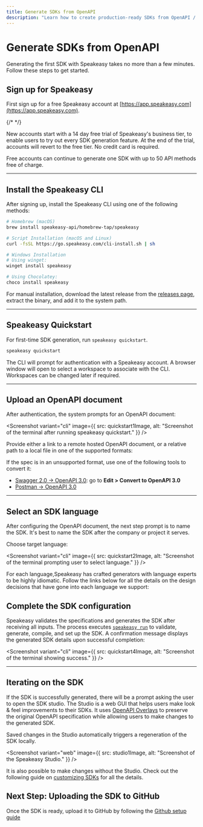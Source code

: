 ```yaml
---
title: Generate SDKs from OpenAPI
description: "Learn how to create production-ready SDKs from OpenAPI / Swagger specs using Speakeasy."
---
```




# Generate SDKs from OpenAPI

Generating the first SDK with Speakeasy takes no more than a few minutes. Follow these steps to get started.

## Sign up for Speakeasy
First sign up for a free Speakeasy account at [https://app.speakeasy.com](https://app.speakeasy.com).

{/* <SignUpButton className="w-fit my-8"/> */}

New accounts start with a 14 day free trial of Speakeasy's business tier, to enable users to try out every SDK generation feature. At the end of the trial, accounts will revert to the free tier. No credit card is required.

Free accounts can continue to generate one SDK with up to 50 API methods free of charge.

---

## Install the Speakeasy CLI

After signing up, install the Speakeasy CLI using one of the following methods:

<CodeWithTabs>

```bash !!tabs Homebrew
# Homebrew (macOS)
brew install speakeasy-api/homebrew-tap/speakeasy
```

```bash !!tabs Script
# Script Installation (macOS and Linux)
curl -fsSL https://go.speakeasy.com/cli-install.sh | sh
```

```bash !!tabs Winget
# Windows Installation
# Using winget:
winget install speakeasy
```

```bash !!tabs Choclatey
# Using Chocolatey:
choco install speakeasy
```
</CodeWithTabs>

For manual installation, download the latest release from the [releases page](https://github.com/speakeasy-api/speakeasy/releases), extract the binary, and add it to the system path.

---

## Speakeasy Quickstart

For first-time SDK generation, run `speakeasy quickstart`.

```bash
speakeasy quickstart
```

The CLI will prompt for authentication with a Speakeasy account. A browser window will open to select a workspace to associate with the CLI. Workspaces can be changed later if required.

---

## Upload an OpenAPI document

After authentication, the system prompts for an OpenAPI document:

<Screenshot 
  variant="cli" 
  image={{
    src: quickstart1Image,
    alt: "Screenshot of the terminal after running speakeasy quickstart."
  }}
/>

Provide either a link to a remote hosted OpenAPI document, or a relative path to a local file in one of the supported formats:

<Table 
  data={[
    { specFormat: "OpenAPI 3.0", supported: "✅" },
    { specFormat: "OpenAPI 3.1", supported: "✅" },
    { specFormat: "JSON Schema", supported: "✅" }
  ]}
  columns={[
    { key: "specFormat", header: "Spec Format" },
    { key: "supported", header: "Supported" }
  ]}
/>

<Callout title="Tip" >
  If the spec is in an unsupported format, use one of the following tools to convert it:

- [Swagger 2.0 -> OpenAPI 3.0](https://editor.swagger.io/): go to **Edit > Convert to OpenAPI 3.0**
- [Postman -> OpenAPI 3.0](https://kevinswiber.github.io/postman2openapi/)

</Callout>

---

## Select an SDK language

After configuring the OpenAPI document, the next step prompt is to name the SDK. It's best to name the SDK after the company or project it serves.

Choose target language:

<Screenshot 
  variant="cli" 
  image={{
    src: quickstart2Image,
    alt: "Screenshot of the terminal prompting user to select language."
  }}
/>

For each language,Speakeasy has crafted generators with language experts to be highly idiomatic. Follow the links below for all the details on the design decisions that have gone into each language we support:


<CardGrid cards={supportedLanguages}  />

## Complete the SDK configuration


Speakeasy validates the specifications and generates the SDK after receiving all inputs. The process executes [`speakeasy run`](/docs/speakeasy-reference/cli/run) to validate, generate, compile, and set up the SDK. A confirmation message displays the generated SDK details upon successful completion:

<Screenshot 
  variant="cli" 
  image={{
    src: quickstart4Image,
    alt: "Screenshot of the terminal showing success."
  }}
/>

---

## Iterating on the SDK

If the SDK is successfully generated, there will be a prompt asking the user to open the SDK studio. The Studio is a web GUI that helps users make look & feel improvements to their SDKs. It uses [OpenAPI Overlays](/openapi/overlays) to preserve the original OpenAPI specification while allowing users to make changes to the generated SDK.

Saved changes in the Studio automatically triggers a regeneration of the SDK locally.

<Screenshot 
  variant="web" 
  image={{
    src: studio1Image,
    alt: "Screenshot of the Speakeasy Studio."
  }}
/>

It is also possible to make changes without the Studio. Check out the following guide on [customizing SDKs](/docs/customize-sdks/) for all the details.

## Next Step: Uploading the SDK to GitHub

Once the SDK is ready, upload it to GitHub by following the [Github setup guide](/docs/manage/github-setup)
